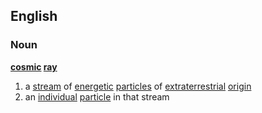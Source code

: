 ==English==
===Noun===
'''[[cosmic]] [[ray]]'''
{{wikipedia}}
# a [[stream]] of [[energetic]] [[particles]] of [[extraterrestrial]] [[origin]]
# an [[individual]] [[particle]] in that stream
